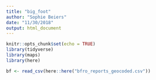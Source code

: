 ```yaml
---
title: "big_foot"
author: "Sophie Beiers"
date: "11/30/2018"
output: html_document
---
```


```r
knitr::opts_chunk$set(echo = TRUE)
library(tidyverse)
library(maps)
library(here)
```

```r
bf <- read_csv(here::here("bfro_reports_geocoded.csv"))
```


